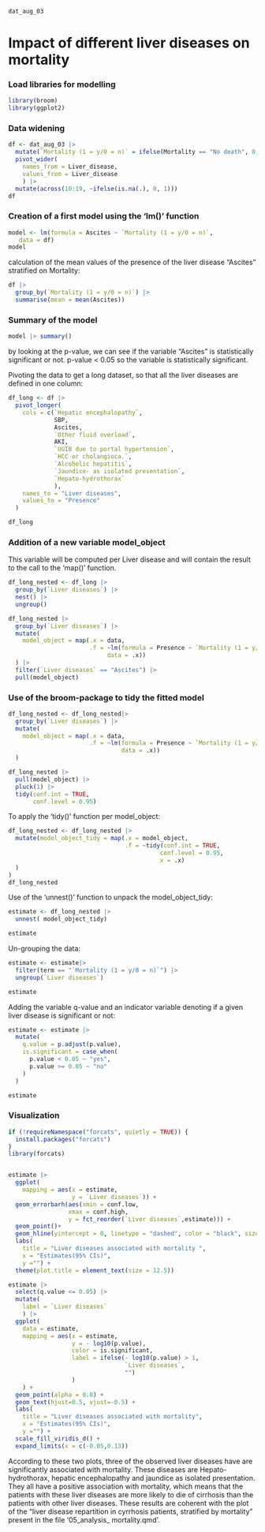 ```r
dat_aug_03

```
# Impact of different liver diseases on mortality

### Load libraries for modelling
```r
library(broom)
library(ggplot2)
```

### Data widening
```r
df <- dat_aug_03 |>
  mutate(`Mortality (1 = y/0 = n)` = ifelse(Mortality == "No death", 0, 1)) |> 
  pivot_wider(
    names_from = Liver_disease,
    values_from = Liver_disease
    ) |> 
  mutate(across(10:19, ~ifelse(is.na(.), 0, 1)))
df
```

### Creation of a first model using the 'lm()' function
```r
model <- lm(formula = Ascites ~ `Mortality (1 = y/0 = n)`,
   data = df)
model
```

calculation of the mean values of the presence of the liver disease "Ascites" 
stratified on Mortality:
```r
df |> 
  group_by(`Mortality (1 = y/0 = n)`) |> 
  summarise(mean = mean(Ascites))
```

### Summary of the model
```r
model |> summary()
```
by looking at the p-value, we can see if the variable 
"Ascites" is statistically significant or not.
p-value < 0.05 so the variable is statistically significant.

Pivoting the data to get a long dataset, so that all the liver diseases are 
defined in one column:
```r
df_long <- df |> 
  pivot_longer(
    cols = c(`Hepatic encephalopathy`, 
             SBP,
             Ascites,
             `Other fluid overload`,
             AKI,
             `UGIB due to portal hypertension`,
             `HCC or cholangioca.`,
             `Alcoholic hepatitis`,
             `Jaundice- as isolated presentation`,
             `Hepato-hydrothorax`
             ),
    names_to = "Liver diseases",
    values_to = "Presence"
  )

df_long
```

### Addition of a new variable model_object
This variable will be computed per Liver disease and will contain the result to 
the call to the 'map()' function.
```r
df_long_nested <- df_long |> 
  group_by(`Liver diseases`) |> 
  nest() |> 
  ungroup()

df_long_nested |> 
  group_by(`Liver diseases`) |> 
  mutate(
    model_object = map(.x = data,
                       .f = ~lm(formula = Presence ~ `Mortality (1 = y/0 = n)`,
                            data = .x))
  ) |> 
  filter(`Liver diseases` == "Ascites") |>
  pull(model_object)
```
### Use of the broom-package to tidy the fitted model
```r
df_long_nested <- df_long_nested|> 
  group_by(`Liver diseases`) |> 
  mutate(
    model_object = map(.x = data,
                       .f = ~lm(formula = Presence ~ `Mortality (1 = y/0 = n)`,
                                data = .x))
  )

df_long_nested |>
  pull(model_object) |>
  pluck(1) |>
  tidy(conf.int = TRUE,
       conf.level = 0.95)
```

To apply the 'tidy()' function per model_object:
```r
df_long_nested <- df_long_nested |> 
  mutate(model_object_tidy = map(.x = model_object,
                                 .f = ~tidy(conf.int = TRUE,
                                           conf.level = 0.95,
                                           x = .x)
  )
)
df_long_nested
```

Use of the 'unnest()' function to unpack the model_object_tidy:
```r
estimate <- df_long_nested |>
  unnest( model_object_tidy)

estimate
```
Un-grouping the data:
```r
estimate <- estimate|> 
  filter(term == "`Mortality (1 = y/0 = n)`") |> 
  ungroup(`Liver diseases`)

estimate
```

Adding the variable q-value and an indicator variable denoting if a given liver
disease is significant or not:
```r
estimate <- estimate |> 
  mutate(
    q.value = p.adjust(p.value),
    is.significant = case_when(
      p.value < 0.05 ~ "yes",
      p.value >= 0.05 ~ "no"
    )
  )

estimate
```
### Visualization
```r
if (!requireNamespace("forcats", quietly = TRUE)) {
  install.packages("forcats")
}
library(forcats)


estimate |> 
  ggplot( 
    mapping = aes(x = estimate,
                  y = `Liver diseases`)) +
  geom_errorbarh(aes(xmin = conf.low,
                 xmax = conf.high,
                 y = fct_reorder(`Liver diseases`,estimate))) +
  geom_point()+
  geom_hline(yintercept = 0, linetype = "dashed", color = "black", size = 0.5) +
  labs(
    title = "Liver diseases associated with mortality ",
    x = "Estimates(95% CIs)",
    y ="") +
  theme(plot.title = element_text(size = 12.5))
```



```r
estimate |> 
  select(q.value <= 0.05) |> 
  mutate(
    label = `Liver diseases`
    ) |> 
  ggplot(
    data = estimate,
    mapping = aes(x = estimate, 
                  y = - log10(p.value), 
                  color = is.significant, 
                  label = ifelse(- log10(p.value) > 1,
                                 `Liver diseases`,
                                 "")
                  ) 
    ) +
  geom_point(alpha = 0.8) +
  geom_text(hjust=0.5, vjust=-0.5) +
  labs(
    title = "Liver diseases associated with mortality",
    x = "Estimates(95% CIs)",
    y ="") +
  scale_fill_viridis_d() +
  expand_limits(x = c(-0.05,0.13))
```
According to these two plots, three of the observed liver diseases have are 
significantly associated with mortality. These diseases are Hepato-hydrothorax,
hepatic encephalopathy and jaundice as isolated presentation. They all have a
positive association with mortality, which means that the patients with these 
liver diseases are more likely to die of cirrhosis than the patients with other 
liver diseases. 
These results are coherent with the plot of the "liver disease repartition in 
cyrrhosis patients, stratified by mortality" present in the file '05_analysis_
mortality.qmd'.
